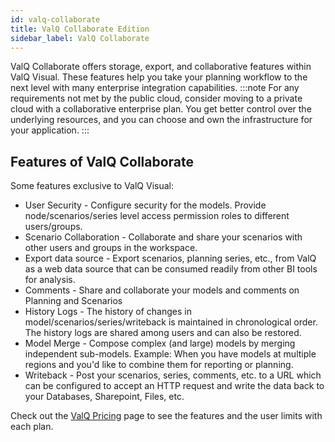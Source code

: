 ```yaml
---
id: valq-collaborate
title: ValQ Collaborate Edition
sidebar_label: ValQ Collaborate
---
```



ValQ Collaborate offers storage, export, and collaborative features within ValQ Visual. These features help you take your planning workflow to the next level with many enterprise integration capabilities.
:::note
For any requirements not met by the public cloud, consider moving to a private cloud with a collaborative enterprise plan. You get better control over the underlying resources, and you can choose and own the infrastructure for your application.
:::

## Features of ValQ Collaborate

Some features exclusive to ValQ Visual:

* <Link to={useBaseUrl('storage/user-security')}>User Security</Link> - Configure security for the models. Provide node/scenarios/series level  access permission roles to different users/groups.
* <Link to={useBaseUrl('storage/scenario-collab')}>Scenario Collaboration</Link> - Collaborate and share your scenarios with other users and groups in the workspace.
* <Link to={useBaseUrl('storage/export')}>Export data source</Link> - Export scenarios, planning series, etc., from ValQ as a web data source that can be consumed readily from other BI tools for analysis.
* <Link to={useBaseUrl('storage/commenting')}>Comments</Link> - Share and collaborate your models and comments on Planning and Scenarios
* <Link to={useBaseUrl('storage/history-logs')}>History Logs</Link> - The history of changes in model/scenarios/series/writeback is maintained in chronological order. The history logs are shared among users and can also be restored.
* <Link to={useBaseUrl('storage/model-merge')}>Model Merge</Link> - Compose complex (and large) models by merging independent sub-models. Example: When you have models at multiple regions and you'd like to combine them for reporting or planning.
* <Link to={useBaseUrl('model/general#3-writeback')}>Writeback</Link> - Post your scenarios, series, comments, etc. to a URL which can be configured to accept an HTTP request and write the data back to your Databases, Sharepoint, Files, etc.
  
Check out the [ValQ Pricing](https://valq.com/pricing/) page to see the features and the user limits with each plan.
